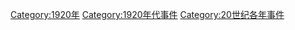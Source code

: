 [[Category:1920年|Category:1920年]]
[[Category:1920年代事件|Category:1920年代事件]]
[[Category:20世纪各年事件|Category:20世纪各年事件]]
